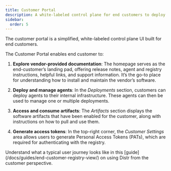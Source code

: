 ```yaml
---
title: Customer Portal
description: A white-labeled control plane for end customers to deploy agents, view and access artifacts, generate tokens, and follow vendor-provided instructions for managing self-managed software.
sidebar:
  order: 5
---
```



The customer portal is a simplified, white-labeled control plane UI built for end customers.

<ThemeImage
  lightSrc="/src/assets/docs/product/vendor-portal/customer-portal-light.png"
  darkSrc="/src/assets/docs/product/vendor-portal/customer-portal-dark.png"
  alt="Deployments interface"
/>

The Customer Portal enables end customer to: 

1. **Explore vendor-provided documentation**: The homepage serves as the end-customer’s landing pad, offering release notes, agent and registry instructions, helpful links, and support information. It’s the go-to place for understanding how to install and maintain the vendor’s software.

2. **Deploy and manage agents**: In the _Deployments_ section, customers can deploy agents to their internal infrastructure. These agents can then be used to manage one or multiple deployments.

3. **Access and consume artifacts**: The _Artifacts_ section displays the software artifacts that have been enabled for the customer, along with instructions on how to pull and use them.

4. **Generate access tokens**: In the top-right corner, the _Customer Settings_ area allows users to generate Personal Access Tokens (PATs), which are required for authenticating with the registry.

<Aside type="note">
  Understand what a typical user journey looks like in this [guide](/docs/guides/end-customer-registry-view/) on using Distr from the customer perspective.
</Aside>